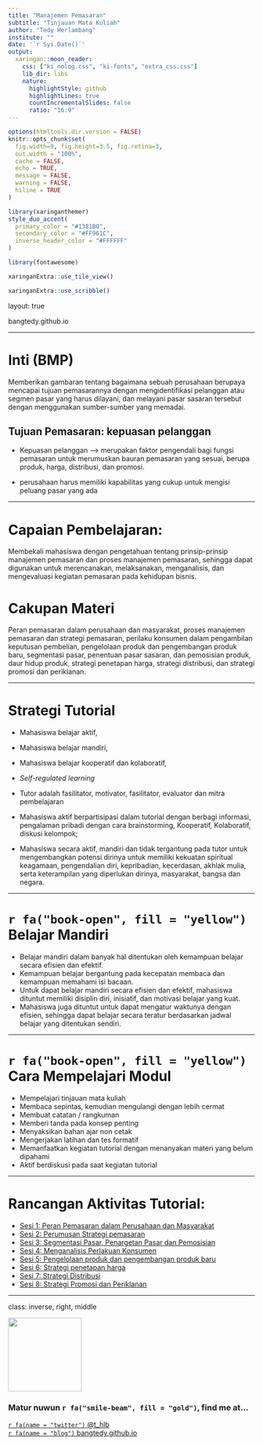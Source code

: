 ```yaml
---
title: "Manajemen Pemasaran"
subtitle: "Tinjauan Mata Kuliah"
author: "Tedy Herlambang"
institute: ""
date: '`r Sys.Date()`'
output:
  xaringan::moon_reader:
    css: ["ki_nolog.css", "ki-fonts", "extra_css.css"]
    lib_dir: libs
    nature:
      highlightStyle: github
      highlightLines: true
      countIncrementalSlides: false
      ratio: "16:9"
---
```


```r
options(htmltools.dir.version = FALSE)
knitr::opts_chunk$set(
  fig.width=9, fig.height=3.5, fig.retina=3,
  out.width = "100%",
  cache = FALSE,
  echo = TRUE,
  message = FALSE, 
  warning = FALSE,
  hiline = TRUE
)
```

```r
library(xaringanthemer)
style_duo_accent(
  primary_color = "#1381B0",
  secondary_color = "#FF961C",
  inverse_header_color = "#FFFFFF"
)
```

```r
library(fontawesome)
```

```r
xaringanExtra::use_tile_view()
```

```r
xaringanExtra::use_scribble()
```
layout: true

<div class="my-footer"><span>bangtedy.github.io</span></div>

<!-- this adds the link footer to all slides, depends on my-footer class in css-->

---

# Inti (BMP)

Memberikan gambaran tentang bagaimana sebuah perusahaan berupaya mencapai tujuan pemasarannya dengan mengidentifikasi pelanggan atau segmen pasar yang harus dilayani, dan melayani pasar sasaran tersebut dengan menggunakan sumber-sumber yang memadai. 

## Tujuan Pemasaran: kepuasan pelanggan

- Kepuasan pelanggan --> merupakan faktor pengendali bagi fungsi pemasaran untuk merumuskan bauran pemasaran yang sesuai, berupa produk, harga, distribusi, dan promosi.

- perusahaan harus memiliki kapabilitas yang cukup untuk mengisi peluang pasar yang ada

---

# Capaian Pembelajaran:

Membekali mahasiswa dengan pengetahuan tentang prinsip-prinsip manajemen pemasaran dan proses manajemen pemasaran, sehingga dapat digunakan untuk merencanakan, melaksanakan, menganalisis, dan mengevaluasi kegiatan pemasaran pada kehidupan bisnis. 

# Cakupan Materi

Peran pemasaran dalam perusahaan dan masyarakat, proses manajemen pemasaran dan strategi pemasaran, perilaku konsumen dalam pengambilan keputusan pembelian, pengelolaan produk dan pengembangan produk baru, segmentasi pasar, penentuan pasar sasaran, dan pemosisian produk, daur hidup produk, strategi penetapan harga, strategi distribusi, dan strategi promosi dan periklanan. 

---

# Strategi Tutorial
- Mahasiswa belajar aktif, 
- Mahasiswa belajar mandiri, 
- Mahasiswa belajar kooperatif dan kolaboratif, 
- *Self-regulated learning*
- Tutor adalah fasilitator, motivator, fasilitator, evaluator dan mitra pembelajaran
- Mahasiswa aktif berpartisipasi dalam tutorial dengan berbagi informasi, pengalaman pribadi dengan cara brainstorming, Kooperatif, Kolaboratif, diskusi kelompok;

- Mahasiswa secara aktif, mandiri dan tidak tergantung pada tutor untuk mengembangkan potensi dirinya untuk memiliki kekuatan spiritual keagamaan, pengendalian diri, kepribadian, kecerdasan, akhlak mulia, serta keterampilan yang diperlukan dirinya, masyarakat, bangsa dan negara. 

---

# `r fa("book-open", fill = "yellow")` Belajar Mandiri
- Belajar mandiri dalam banyak hal ditentukan oleh kemampuan belajar secara efisien dan efektif. 
- Kemampuan belajar bergantung pada kecepatan membaca dan kemampuan memahami isi bacaan. 
- Untuk dapat belajar mandiri secara efisien dan efektif, mahasiswa dituntut memiliki disiplin diri, inisiatif, dan motivasi belajar yang kuat.
- Mahasiswa juga dituntut untuk dapat mengatur waktunya dengan efisien, sehingga dapat belajar secara teratur berdasarkan jadwal belajar yang ditentukan sendiri.

---

# `r fa("book-open", fill = "yellow")` Cara Mempelajari Modul
- Mempelajari tinjauan mata kuliah
- Membaca sepintas, kemudian mengulangi dengan lebih cermat
- Membuat catatan / rangkuman 
- Memberi tanda pada konsep penting 
- Menyaksikan bahan ajar non cetak
- Mengerjakan latihan dan  tes formatif
- Memanfaatkan kegiatan tutorial dengan menanyakan materi yang belum dipahami
- Aktif berdiskusi pada saat kegiatan tutorial

---

# Rancangan Aktivitas Tutorial:

- [Sesi 1: Peran Pemasaran dalam Perusahaan dan Masyarakat](https://bangtedy.github.io/manajemenpemasaran/sesi1#1)
- [Sesi 2: Perumusan Strategi pemasaran](https://bangtedy.github.io/manajemenpemasaran/Sesi2#1)
- [Sesi 3: Segmentasi Pasar, Penargetan Pasar dan Pemosisian](https://bangtedy.github.io/manajemenpemasaran/Sesi3#1)
- [Sesi 4: Menganalisis Perlakuan Konsumen](https://bangtedy.github.io/manajemenpemasaran/Sesi4#1)
- [Sesi 5: Pengelolaan produk dan pengembangan produk baru ](https://bangtedy.github.io/manajemenpemasaran/Sesi5#1)
- [Sesi 6: Strategi penetapan harga](https://bangtedy.github.io/manajemenpemasaran/Sesi6#1)
- [Sesi 7: Strategi  Distribusi](https://bangtedy.github.io/manajemenpemasaran/Sesi7#1)
- [Sesi 8: Strategi Promosi dan Periklanan](https://bangtedy.github.io/manajemenpemasaran/Sesi8#1)


---
class: inverse, right, middle

<img class= "circle" src="https://github.com/bangtedy.png" width="150px"/>

### Matur nuwun `r fa("smile-beam", fill = "gold")`, find me at...

[`r fa(name = "twitter")` @t_hlb](http://twitter.com/t_hlb)  
[`r fa(name = "blog")` bangtedy.github.io](https://bangtedy.github.io)
